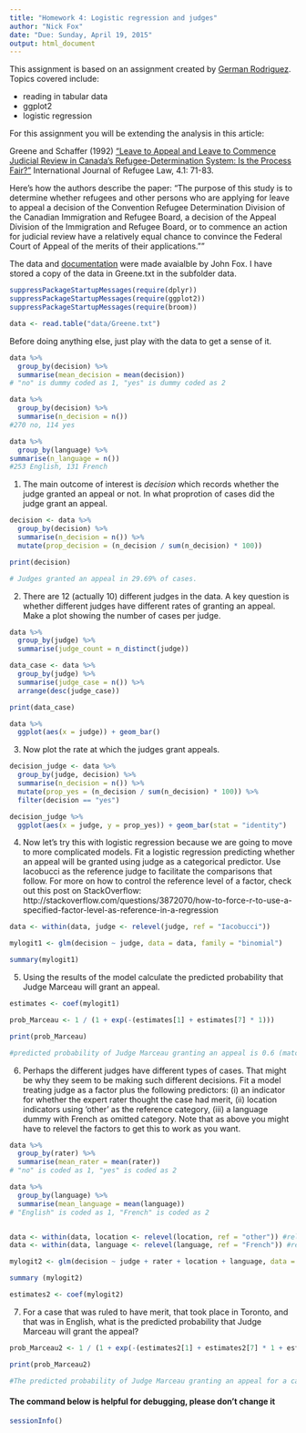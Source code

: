 ```yaml
---
title: "Homework 4: Logistic regression and judges"
author: "Nick Fox"
date: "Due: Sunday, April 19, 2015"
output: html_document
---
```


This assignment is based on an assignment created by [German Rodriguez](http://data.princeton.edu/wws509/sets/set3.html).  Topics covered include:

- reading in tabular data
- ggplot2
- logistic regression

For this assignment you will be extending the analysis in this article:

Greene and Schaffer (1992) ["Leave to Appeal and Leave to Commence Judicial Review in Canada's Refugee-Determination System: Is the Process Fair?"](http://yorkspace.library.yorku.ca/xmlui/handle/10315/7864) International Journal of Refugee Law, 4.1: 71-83.

Here's how the authors describe the paper:
"The purpose of this study is to determine whether refugees and other persons who are applying for leave to appeal a decision of the Convention Refugee Determination Division of the Canadian Immigration and Refugee Board, a decision of the Appeal Division of the Immigration and Refugee Board, or to commence an action for judicial review have a relatively equal chance to convince the Federal Court of Appeal of the merits of their applications.""

The data and [documentation](http://socserv.mcmaster.ca/jfox/Books/Applied-Regression-2E/datasets/Greene.pdf) were made avaialble by John Fox.  I have stored a copy of the data in Greene.txt in the subfolder data.


```r
suppressPackageStartupMessages(require(dplyr))
suppressPackageStartupMessages(require(ggplot2))
suppressPackageStartupMessages(require(broom))

data <- read.table("data/Greene.txt")
```

Before doing anything else, just play with the data to get a sense of it.
```r
data %>%
  group_by(decision) %>%
  summarise(mean_decision = mean(decision))
# "no" is dummy coded as 1, "yes" is dummy coded as 2

data %>%
  group_by(decision) %>%
  summarise(n_decision = n())
#270 no, 114 yes

data %>%
  group_by(language) %>%
summarise(n_language = n())
#253 English, 131 French

```

(@) The main outcome of interest is *decision* which records whether the judge granted an appeal or not.  In what proprotion of cases did the judge grant an appeal.

```r

decision <- data %>%
  group_by(decision) %>%
  summarise(n_decision = n()) %>%
  mutate(prop_decision = (n_decision / sum(n_decision) * 100))

print(decision)

# Judges granted an appeal in 29.69% of cases.
```

(@) There are 12 (actually 10) different judges in the data. A key question is whether different judges have different rates of granting an appeal.  Make a plot showing the number of cases per judge.

```r
data %>%
  group_by(judge) %>%
  summarise(judge_count = n_distinct(judge))

data_case <- data %>%
  group_by(judge) %>%
  summarise(judge_case = n()) %>%
  arrange(desc(judge_case))

print(data_case)

data %>%
  ggplot(aes(x = judge)) + geom_bar()

```

(@) Now plot the rate at which the judges grant appeals. 

```r
decision_judge <- data %>%
  group_by(judge, decision) %>%
  summarise(n_decision = n()) %>%
  mutate(prop_yes = (n_decision / sum(n_decision) * 100)) %>%
  filter(decision == "yes")

decision_judge %>%
  ggplot(aes(x = judge, y = prop_yes)) + geom_bar(stat = "identity")
```

(@) Now let's try this with logistic regression because we are going to move to more complicated models.  Fit a logistic regression predicting whether an appeal will be granted using judge as a categorical predictor. Use Iacobucci as the reference judge to facilitate the comparisons that follow. For more on how to control the reference level of a factor, check out this post on StackOverflow: http://stackoverflow.com/questions/3872070/how-to-force-r-to-use-a-specified-factor-level-as-reference-in-a-regression

```r
data <- within(data, judge <- relevel(judge, ref = "Iacobucci"))

mylogit1 <- glm(decision ~ judge, data = data, family = "binomial")

summary(mylogit1)

```

(@) Using the results of the model calculate the predicted probability that Judge Marceau will grant an appeal.

```r
estimates <- coef(mylogit1)

prob_Marceau <- 1 / (1 + exp(-(estimates[1] + estimates[7] * 1)))

print(prob_Marceau)

#predicted probability of Judge Marceau granting an appeal is 0.6 (matches the observed value).

```

(@) Perhaps the different judges have different types of cases.  That might be why they seem to be making such different decisions.  Fit a model treating judge as a factor plus the following predictors: (i) an indicator for whether the expert rater thought the case had merit, (ii) location indicators using 'other' as the reference category, (iii) a language dummy with French as omitted category.  Note that as above you might have to relevel the factors to get this to work as you want.

```r
data %>%
  group_by(rater) %>%
  summarise(mean_rater = mean(rater))
# "no" is coded as 1, "yes" is coded as 2

data %>%
  group_by(language) %>%
  summarise(mean_language = mean(language))
# "English" is coded as 1, "French" is coded as 2


data <- within(data, location <- relevel(location, ref = "other")) #relevel factors
data <- within(data, language <- relevel(language, ref = "French")) #relevel factors

mylogit2 <- glm(decision ~ judge + rater + location + language, data = data, family = "binomial")

summary (mylogit2)

estimates2 <- coef(mylogit2)
```

(@) For a case that was ruled to have merit, that took place in Toronto, and that was in English, what is the predicted probability that Judge Marceau will grant the appeal?

```r
prob_Marceau2 <- 1 / (1 + exp(-(estimates2[1] + estimates2[7] * 1 + estimates2[11] * 1 + estimates2[13] * 1 + estimates2[14] * 1)))

print(prob_Marceau2)

#The predicted probability of Judge Marceau granting an appeal for a case ruled to have merit, in Toronto, and in English is 0.90.
```


#### The command below is helpful for debugging, please don't change it

```r
sessionInfo()
```


